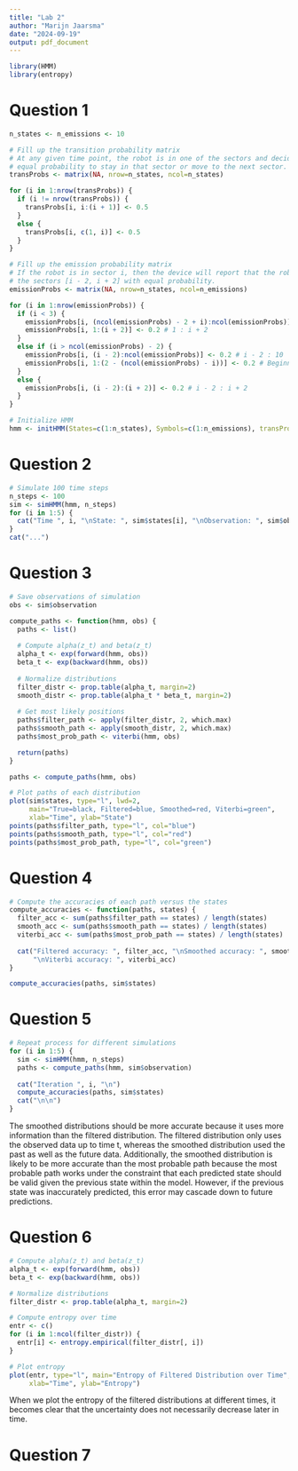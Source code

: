 ```yaml
---
title: "Lab 2"
author: "Marijn Jaarsma"
date: "2024-09-19"
output: pdf_document
---
```


```r
library(HMM)
library(entropy)
```

# Question 1
```r
n_states <- n_emissions <- 10

# Fill up the transition probability matrix
# At any given time point, the robot is in one of the sectors and decides with 
# equal probability to stay in that sector or move to the next sector.
transProbs <- matrix(NA, nrow=n_states, ncol=n_states)

for (i in 1:nrow(transProbs)) {
  if (i != nrow(transProbs)) {
    transProbs[i, i:(i + 1)] <- 0.5
  }
  else {
    transProbs[i, c(1, i)] <- 0.5
  }
}

# Fill up the emission probability matrix
# If the robot is in sector i, then the device will report that the robot is in
# the sectors [i - 2, i + 2] with equal probability.
emissionProbs <- matrix(NA, nrow=n_states, ncol=n_emissions)

for (i in 1:nrow(emissionProbs)) {
  if (i < 3) {
    emissionProbs[i, (ncol(emissionProbs) - 2 + i):ncol(emissionProbs)] <- 0.2 # End part of the loop
    emissionProbs[i, 1:(i + 2)] <- 0.2 # 1 : i + 2
  }
  else if (i > ncol(emissionProbs) - 2) {
    emissionProbs[i, (i - 2):ncol(emissionProbs)] <- 0.2 # i - 2 : 10
    emissionProbs[i, 1:(2 - (ncol(emissionProbs) - i))] <- 0.2 # Beginning part of the loop
  }
  else {
    emissionProbs[i, (i - 2):(i + 2)] <- 0.2 # i - 2 : i + 2
  }
}

# Initialize HMM
hmm <- initHMM(States=c(1:n_states), Symbols=c(1:n_emissions), transProbs=transProbs, emissionProbs=emissionProbs)
```

# Question 2
```r
# Simulate 100 time steps
n_steps <- 100
sim <- simHMM(hmm, n_steps)
for (i in 1:5) {
  cat("Time ", i, "\nState: ", sim$states[i], "\nObservation: ", sim$observation[i], "\n\n")
}
cat("...")
```

# Question 3
```r
# Save observations of simulation
obs <- sim$observation

compute_paths <- function(hmm, obs) {
  paths <- list()
  
  # Compute alpha(z_t) and beta(z_t)
  alpha_t <- exp(forward(hmm, obs))
  beta_t <- exp(backward(hmm, obs))
  
  # Normalize distributions
  filter_distr <- prop.table(alpha_t, margin=2)
  smooth_distr <- prop.table(alpha_t * beta_t, margin=2)
  
  # Get most likely positions
  paths$filter_path <- apply(filter_distr, 2, which.max)
  paths$smooth_path <- apply(smooth_distr, 2, which.max)
  paths$most_prob_path <- viterbi(hmm, obs)

  return(paths)
}

paths <- compute_paths(hmm, obs)

# Plot paths of each distribution
plot(sim$states, type="l", lwd=2, 
     main="True=black, Filtered=blue, Smoothed=red, Viterbi=green", 
     xlab="Time", ylab="State")
points(paths$filter_path, type="l", col="blue")
points(paths$smooth_path, type="l", col="red")
points(paths$most_prob_path, type="l", col="green")
```

# Question 4
```r
# Compute the accuracies of each path versus the states
compute_accuracies <- function(paths, states) {
  filter_acc <- sum(paths$filter_path == states) / length(states)
  smooth_acc <- sum(paths$smooth_path == states) / length(states)
  viterbi_acc <- sum(paths$most_prob_path == states) / length(states)
  
  cat("Filtered accuracy: ", filter_acc, "\nSmoothed accuracy: ", smooth_acc, 
      "\nViterbi accuracy: ", viterbi_acc)  
}

compute_accuracies(paths, sim$states)
```

# Question 5
```r
# Repeat process for different simulations
for (i in 1:5) {
  sim <- simHMM(hmm, n_steps)  
  paths <- compute_paths(hmm, sim$observation)
  
  cat("Iteration ", i, "\n")
  compute_accuracies(paths, sim$states)
  cat("\n\n")
}
```

The smoothed distributions should be more accurate because it uses more information than the filtered distribution. The filtered distribution only uses the observed data up to time t, whereas the smoothed distribution used the past as well as the future data. Additionally, the smoothed distribution is likely to be more accurate than the most probable path because the most probable path works under the constraint that each predicted state should be valid given the previous state within the model. However, if the previous state was inaccurately predicted, this error may cascade down to future predictions.

# Question 6
```r
# Compute alpha(z_t) and beta(z_t)
alpha_t <- exp(forward(hmm, obs))
beta_t <- exp(backward(hmm, obs))

# Normalize distributions
filter_distr <- prop.table(alpha_t, margin=2)

# Compute entropy over time
entr <- c()
for (i in 1:ncol(filter_distr)) {
  entr[i] <- entropy.empirical(filter_distr[, i])  
}

# Plot entropy
plot(entr, type="l", main="Entropy of Filtered Distribution over Time",
     xlab="Time", ylab="Entropy")
```

When we plot the entropy of the filtered distributions at different times, it becomes clear that the uncertainty does not necessarily decrease later in time.

# Question 7
```r

```





